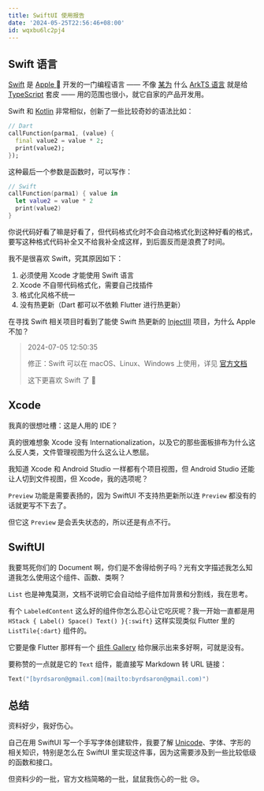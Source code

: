 ```yaml
---
title: SwiftUI 使用报告
date: '2024-05-25T22:56:46+08:00'
id: wqxbu6lc2pj4
---
```


## Swift 语言

[Swift](https://developer.apple.com/swift) 是 [Apple ](https://www.apple.com) 开发的一门编程语言 —— 不像 [某为](https://www.huawei.com) 什么 [ArkTS 语言](https://developer.huawei.com/consumer/cn/arkts) 就是给 [TypeScript](https://www.typescriptlang.org) 套皮 —— 用的范围也很小，就它自家的产品开发用。

Swift 和 [Kotlin](https://kotlinlang.org) 非常相似，创新了一些比较奇妙的语法比如：

```dart
// Dart
callFunction(parma1, (value) {
  final value2 = value * 2;
  print(value2);
});
```

这种最后一个参数是函数时，可以写作：

```swift
// Swift
callFunction(parma1) { value in
  let value2 = value * 2
  print(value2)
}
```

你说代码好看了嘛是好看了，但代码格式化时不会自动格式化到这种好看的格式，要写这种格式代码补全又不给我补全成这样，到后面反而是浪费了时间。

我不是很喜欢 Swift，究其原因如下：

1. 必须使用 Xcode 才能使用 Swift 语言
2. Xcode 不自带代码格式化，需要自己找插件
3. 格式化风格不统一
4. 没有热更新（Dart 都可以不依赖 Flutter 进行热更新）

在寻找 Swift 相关项目时看到了能使 Swift 热更新的 [InjectIII](https://github.com/johnno1962/InjectionIII) 项目，为什么 Apple 不加？

> 2024-07-05 12:50:35
>
> 修正：Swift 可以在 macOS、Linux、Windows 上使用，详见 [官方文档](https://www.swift.org/getting-started)
>
> 这下更喜欢 Swift 了 🥰

## Xcode

我真的很想吐槽：这是人用的 IDE？

真的很难想象 Xcode 没有 Internationalization，以及它的那些面板排布为什么这么反人类，文件管理视图为什么这么让人憋屈。

我知道 Xcode 和 Android Studio 一样都有个项目视图，但 Android Studio 还能让人切到文件视图，但 Xcode，我的选项呢？

`Preview` 功能是需要表扬的，因为 SwiftUI 不支持热更新所以连 `Preview` 都没有的话就更写不下去了。

但它这 `Preview` 是会丢失状态的，所以还是有点不行。

## SwiftUI

我要骂死你们的 Document 啊，你们是不舍得给例子吗？光有文字描述我怎么知道我怎么使用这个组件、函数、类啊？

`List` 也是神鬼莫测，文档不说明它会自动给子组件加背景和分割线，我在思考。

有个 `LabeledContent` 这么好的组件你怎么忍心让它吃灰呢？我一开始一直都是用 `HStack { Label() Space() Text() }{:swift}` 这样实现类似 Flutter 里的 `ListTile{:dart}` 组件的。

它要是像 Flutter 那样有一个 [组件 Gallery](https://flutter.github.io/samples/web/material_3_demo) 给你展示出来多好啊，可就是没有。

要称赞的一点就是它的 `Text` 组件，能直接写 Markdown 转 URL 链接：

```swift
Text("[byrdsaron@gmail.com](mailto:byrdsaron@gmail.com)")
```

## 总结

资料好少，我好伤心。

自己在用 SwiftUI 写一个手写字体创建软件，我要了解 [Unicode](https://home.unicode.org)、字体、字形的相关知识，特别是怎么在 SwiftUI 里实现这件事，因为这需要涉及到一些比较低级的函数和接口。

但资料少的一批，官方文档简略的一批，鼠鼠我伤心的一批 😢。
